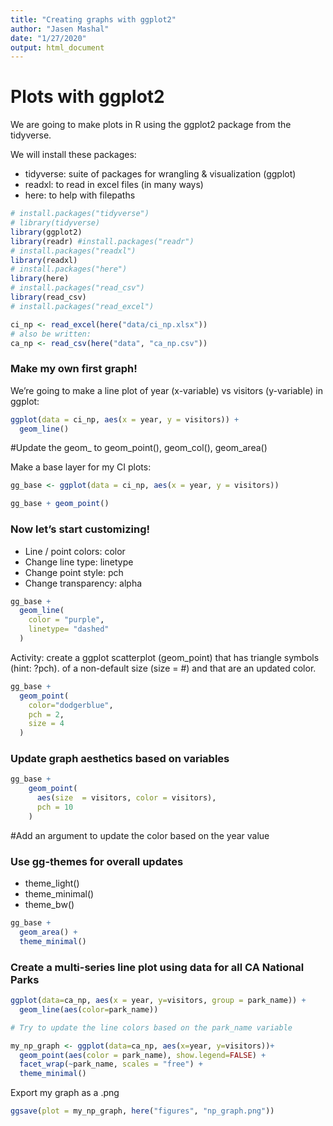 ```yaml
---
title: "Creating graphs with ggplot2"
author: "Jasen Mashal"
date: "1/27/2020"
output: html_document
---
```


# Plots with ggplot2

We are going to make plots in R using the ggplot2 package from the tidyverse.

We will install these packages:

- tidyverse: suite of packages for wrangling & visualization (ggplot)
- readxl: to read in excel files (in many ways)
- here: to help with filepaths


```r
# install.packages("tidyverse")
# library(tidyverse)
library(ggplot2)
library(readr) #install.packages("readr")
# install.packages("readxl")
library(readxl)
# install.packages("here")
library(here)
# install.packages("read_csv")
library(read_csv)
# install.packages("read_excel")
```
```r
ci_np <- read_excel(here("data/ci_np.xlsx"))
# also be written:
ca_np <- read_csv(here("data", "ca_np.csv"))
```

### Make my own first graph!

We're going to make a line plot of year (x-variable) vs visitors (y-variable) in ggplot:
```r
ggplot(data = ci_np, aes(x = year, y = visitors)) +
  geom_line()
```

#Update the geom_ to geom_point(), geom_col(), geom_area()

Make a base layer for my CI plots:
```r
gg_base <- ggplot(data = ci_np, aes(x = year, y = visitors))

gg_base + geom_point()
```

### Now let's start customizing!

- Line / point colors: color
- Change line type: linetype
- Change point style: pch
- Change transparency: alpha

```r
gg_base +
  geom_line(
    color = "purple",
    linetype= "dashed"
  )
```

Activity: create a ggplot scatterplot (geom_point) that has triangle symbols (hint: ?pch). of a non-default size (size = #) and that are an updated color.

```r
gg_base + 
  geom_point(
    color="dodgerblue",
    pch = 2,
    size = 4
  )    
```


### Update graph aesthetics based on variables

```r
gg_base +
    geom_point(
      aes(size  = visitors, color = visitors),
      pch = 10
    )
```

#Add an argument to update the color based on the year value

### Use gg-themes for overall updates

- theme_light()
- theme_minimal()
- theme_bw()

```r
gg_base + 
  geom_area() +
  theme_minimal()
```

### Create a multi-series line plot using data for all CA National Parks

```r
ggplot(data=ca_np, aes(x = year, y=visitors, group = park_name)) +
  geom_line(aes(color=park_name))

# Try to update the line colors based on the park_name variable
```

```r
my_np_graph <- ggplot(data=ca_np, aes(x=year, y=visitors))+
  geom_point(aes(color = park_name), show.legend=FALSE) +
  facet_wrap(~park_name, scales = "free") +
  theme_minimal()
```

Export my graph as a .png
```r
ggsave(plot = my_np_graph, here("figures", "np_graph.png"))
```


